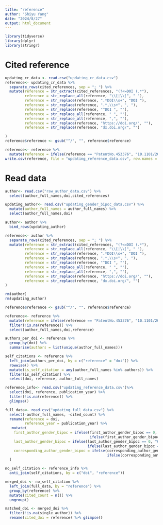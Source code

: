 ```yaml
---
title: "reference"
author: "Shiyu Yang"
date: "2024/8/27"
output: html_document
---
```


```r
library(tidyverse)
library(dplyr)
library(stringr)
```
# Cited reference
```r
updating_cr_data <- read.csv("updating_cr_data.csv")
reference<- updating_cr_data %>%
  separate_rows(cited_references, sep = "; ") %>% 
  mutate(reference = str_extract(cited_references, "(?<=DOI ).*"),
         reference = str_replace_all(reference, "\\[|\\]", " "),
         reference = str_replace(reference, ".*DOI\\s+", "DOI "),
         reference = str_replace(reference, ".*,\\s+", ", "),
         reference = str_replace(reference, "^DOI ", ""), 
         reference = str_replace_all(reference, " ", ""),
         reference = str_replace_all(reference, ",", ""),
         reference = str_replace(reference, "https://doi.org/", ""),     
         reference = str_replace(reference, "dx.doi.org/", "")

)
reference$reference <- gsub("^/", "", reference$reference)

reference<- reference %>%
  mutate(reference = ifelse(reference == "PatentNo.453376", "10.1101/2021.07.22.453376", reference))
write.csv(reference, file = "updating_reference_data.csv", row.names = FALSE)
```

# Read data
```r
author<- read.csv("raw_author_data.csv") %>% 
  select(author_full_names,doi,cited_references)

updating_author<- read.csv("updating_gender_bipoc_data.csv") %>% 
  mutate(author_full_names = author_full_names) %>% 
  select(author_full_names,doi) 

author<- author %>% 
  bind_rows(updating_author)

reference<- author %>%
  separate_rows(cited_references, sep = "; ") %>% 
  mutate(reference = str_extract(cited_references, "(?<=DOI ).*"),
         reference = str_replace_all(reference, "\\[|\\]", " "),
         reference = str_replace(reference, ".*DOI\\s+", "DOI "),
         reference = str_replace(reference, ".*,\\s+", ", "),
         reference = str_replace(reference, "^DOI ", ""), 
         reference = str_replace_all(reference, " ", ""),
         reference = str_replace_all(reference, ",", ""),
         reference = str_replace(reference, "https://doi.org/", ""),     
         reference = str_replace(reference, "dx.doi.org/", "")
)

rm(author)
rm(updating_author)

reference$reference <- gsub("^/", "", reference$reference)

reference<- reference %>%
  mutate(reference = ifelse(reference == "PatentNo.453376", "10.1101/2021.07.22.453376", reference)) %>% 
  filter(!is.na(reference)) %>% 
  select(author_full_names,doi,reference)

authors_per_doi <- reference %>%
  group_by(doi) %>%
  summarise(authors = list(unique(author_full_names)))

self_citations <- reference %>%
  left_join(authors_per_doi, by = c("reference" = "doi")) %>%
  rowwise() %>%
  mutate(is_self_citation = any(author_full_names %in% authors)) %>%
  filter(is_self_citation) %>%
  select(doi, reference, author_full_names)

reference_info<- read.csv("updating_reference_data.csv")%>% 
  select(doi, reference, publication_year) %>% 
  filter(!is.na(reference)) %>% 
  glimpse()

full_data<- read.csv("updating_full_data.csv") %>% 
  select(-author_full_names, -cited_count) %>% 
  rename(reference = doi,
         reference_year = publication_year) %>% 
   mutate(
    first_author_gender_bipoc = ifelse(first_author_gender_bipoc == 0, "00", 
                                       ifelse(first_author_gender_bipoc == 1, "01", as.character(first_author_gender_bipoc))),
    last_author_gender_bipoc = ifelse(last_author_gender_bipoc == 0, "00", 
                                      ifelse(last_author_gender_bipoc == 1, "01", as.character(last_author_gender_bipoc))),
    corresponding_author_gender_bipoc = ifelse(corresponding_author_gender_bipoc == 0, "00", 
                                               ifelse(corresponding_author_gender_bipoc == 1, "01", as.character(corresponding_author_gender_bipoc)))
  )
```

```r
no_self_citation <- reference_info %>%
  anti_join(self_citations, by = c("doi", "reference"))

merged_doi <- no_self_citation %>%
  left_join(full_data, by = "reference") %>%
  group_by(reference) %>%
  mutate(cited_count = n()) %>%
  ungroup()

matched_doi <- merged_doi %>%
  filter(!is.na(single_author)) %>% 
  rename(cited_doi = reference) %>% glimpse()
```
